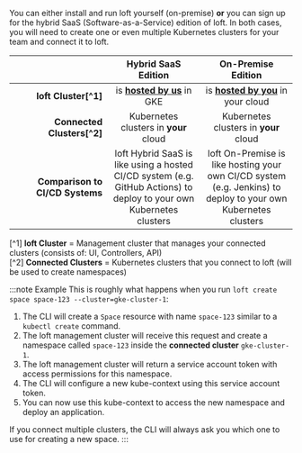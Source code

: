 You can either install and run loft yourself (on-premise) **or** you can sign up for the hybrid SaaS (Software-as-a-Service) edition of loft. In both cases, you will need to create one or even multiple Kubernetes clusters for your team and connect it to loft.

|&nbsp;&nbsp;&nbsp;&nbsp;&nbsp;&nbsp;&nbsp;&nbsp;&nbsp;&nbsp;&nbsp;&nbsp;&nbsp;&nbsp;&nbsp;&nbsp;&nbsp;&nbsp;&nbsp;&nbsp;&nbsp;&nbsp;&nbsp;&nbsp;&nbsp;&nbsp;&nbsp;&nbsp;&nbsp;&nbsp;&nbsp;&nbsp;&nbsp;&nbsp;&nbsp;|Hybrid SaaS Edition|On-Premise Edition|
| --: | :--: | :--: |
|**loft Cluster[^1]**|is <u>**hosted by us**</u> in GKE|is <u>**hosted by you**</u> in your cloud|
|**Connected Clusters[^2]**|Kubernetes clusters in **your** cloud|Kubernetes clusters in **your** cloud|
|**Comparison to CI/CD Systems**|loft Hybrid SaaS is like using a hosted CI/CD system (e.g. GitHub Actions) to deploy to your own Kubernetes clusters|loft On-Premise is like hosting your own CI/CD system (e.g. Jenkins) to deploy to your own Kubernetes clusters|

[^1] **loft Cluster** = Management cluster that manages your connected clusters (consists of: UI, Controllers, API)  
[^2] **Connected Clusters** = Kubernetes clusters that you connect to loft (will be used to create namespaces)

:::note Example
This is roughly what happens when you run `loft create space space-123 --cluster=gke-cluster-1`:

1. The CLI will create a `Space` resource with name `space-123` similar to a `kubectl create` command.
2. The loft management cluster will receive this request and create a namespace called `space-123` inside the **connected cluster** `gke-cluster-1`.
3. The loft management cluster will return a service account token with access permissions for this namespace.
4. The CLI will configure a new kube-context using this service account token.
5. You can now use this kube-context to access the new namespace and deploy an application.

If you connect multiple clusters, the CLI will always ask you which one to use for creating a new space.
:::
